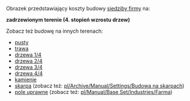Obrazek przedstawiający koszty budowy [[pl/Archive/Manual/Siedziba firmy|siedziby firmy]] na:

'''zadrzewionym terenie (4. stopień wzrostu drzew)'''

Zobacz też budowę na innych terenach:
*[[:File:pl/Archive/Unmapped/Budowa1.png|pusty]]
*[[:File:pl/Archive/Unmapped/Budowa2.png|trawa]]
*[[:File:pl/Archive/Unmapped/Budowa3.png|drzewa 1/4]]
*[[:File:pl/Archive/Unmapped/Budowa4.png|drzewa 2/4]]
*[[:File:pl/Archive/Unmapped/Budowa5.png|drzewa 3/4]]
*[[:File:pl/Archive/Unmapped/Budowa6.png|drzewa 4/4]]
*[[:File:pl/Archive/Unmapped/Budowa7.png|kamienie]]
*[[:File:pl/Archive/Unmapped/Budowa8.png|skarpa]] (zobacz też: [[pl/Archive/Manual/Settings/Budowa na skarpach]])
*[[:File:pl/Archive/Unmapped/Budowa9.png|pole uprawne]] (zobacz też: [[pl/Manual/Base Set/Industries/Farma]])

